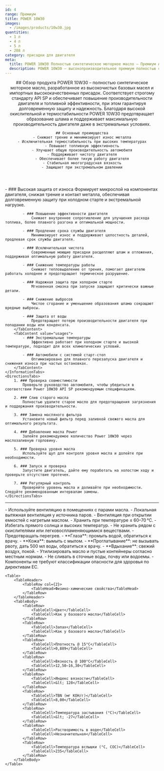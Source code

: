 ```yaml
---
id: 4
range: Премиум
title: POWER 10W30
images:
  - /images/products/10w30.jpg
quantities:
  - 1 л
  - 4 л
  - 5 л
  - 208 л
category: присадки для двигателя
meta:
  title: POWER 10W30 Полностью синтетическое моторное масло – Премиум API SP для современных двигателей
  description: POWER 10W30 – высокопроизводительное премиум полностью синтетическое моторное масло, соответствующее стандарту API SP. Обеспечивает повышенную топливную эффективность, защиту от износа и надежную работу при холодном старте. Идеально для автомобилей с системой старт-стоп и в экстремальных условиях.
---
```


<Header>
    ## Обзор продукта
    POWER 10W30 – полностью синтетическое моторное масло, разработанное из высокочистых базовых масел и импортных высококачественных присадок. Соответствует строгому стандарту API SP и обеспечивает повышение производительности двигателя и топливной эффективности, при этом гарантируя долговременную защиту и надежность. Благодаря высокой окислительной и термостабильности POWER 10W30 предотвращает образование шлама и поддерживает максимальную производительность двигателя даже в экстремальных условиях.

    ## Основные преимущества
    - Снижает трение и минимизирует износ металла
    - Исключительная термостабильность при высоких температурах
    - Повышает топливную эффективность
    - Улучшает общую производительность автомобиля
    - Поддерживает чистоту двигателя
    - Обеспечивает более тихую работу двигателя
    - Стабильная многоградусная вязкость
    - Защищает при экстремальном давлении
</Header>

<Section>
    <InformationTabs>
        <TabContent value="core">
            - ### Высокая защита от износа
                Формирует микрослой на компонентах двигателя, снижая трение и контакт металла, обеспечивая долговременную защиту при холодном старте и экстремальной нагрузке.

            - ### Повышение эффективности двигателя
                Снижает внутреннее сопротивление для улучшения расхода топлива, более плавного разгона и оптимальной мощности.

            - ### Продление срока службы двигателя
                Минимизирует износ и поддерживает целостность деталей, продлевая срок службы двигателя.

            - ### Исключительная чистота
                Современные моющие присадки расщепляют шлам и отложения, поддерживая оптимальную работу двигателя.

            - ### Снижение температуры работы
                Снижает тепловыделение от трения, помогает двигателю работать холоднее и предотвращает термическое разрушение.

            - ### Надежная защита при холодном старте
                Мгновенная смазка при запуске защищает критически важные детали.

            - ### Снижение выбросов
                Чистое сгорание и уменьшение образования шлама сокращают вредные выбросы.

            - ### Защита от воды
                Предотвращает потерю производительности двигателя при попадании воды или конденсата.
        </TabContent>
        <TabContent value="usages">
            - ### Экстремальные температуры
                Эффективно работает при холодном старте и высокой температуре, подходит для всех климатических условий.

            - ### Автомобили с системой старт-стоп
                Оптимизировано для плавного перезапуска двигателя и снижения износа при частых остановках.
        </TabContent>
    </InformationTabs>
    <DirectionsTabs>
        1. ### Проверка совместимости
            Проверьте руководство автомобиля, чтобы убедиться в соответствии Power 10W30 API SP рекомендуемым спецификациям.

        2. ### Слив старого масла
            Полностью удалите старое масло для предотвращения загрязнения и поддержания производительности.

        3. ### Замена масляного фильтра
            Установите новый фильтр перед заливкой свежего масла для оптимального результата.

        4. ### Добавление масла Power
            Залейте рекомендуемое количество Power 10W30 через маслозаливную горловину.

        5. ### Проверка уровня масла
            Используйте щуп для контроля уровня масла и долейте при необходимости.

        6. ### Запуск и проверка
            Запустите двигатель, дайте ему поработать на холостом ходу и проверьте отсутствие протечек.

        7. ### Регулярный контроль
            Проверяйте уровень масла и доливайте при необходимости. Следуйте рекомендованным интервалам замены.
    </DirectionsTabs>
</Section>

***

<Section>
    <SafetyTabs>
        <TabContent value="handling">
            - Используйте вентиляцию в помещениях с парами масла.
            - Локальная вытяжная вентиляция у источника паров.
            - Вентиляция при открытии емкостей с нагретым маслом.
            - Хранить при температуре ≤ 60–70 °C.
            - Избегать прямого солнца и высоких температур.
            - Не хранить рядом с окислителями или легковоспламеняющимися веществами.
            - Предотвращать перегрев.
        </TabContent>
        <TabContent value="first-aid">
            - **Глаза**: промыть водой, обратиться к врачу.
            - **Кожа**: вымыть с мылом.
            - **Проглатывание**: не вызывать рвоту, дать 500 мл воды, обратиться к врачу.
            - **Вдыхание**: свежий воздух, покой.
        </TabContent>
        <TabContent value="disposal">
            - Утилизировать масло и пустые контейнеры согласно местным нормам.
            - Не сливать в сточные воды, почву или водоемы.
        </TabContent>
        <TabContent value="hazardous">
            - Компоненты не требуют классификации опасности для здоровья по директивам ЕС.
        </TabContent>
    </SafetyTabs>

    <Table>
        <TableHeader>
            <TableRow col={2}>
                <TableHead>Физико-химические свойства</TableHead>
            </TableRow>
        </TableHeader>
        <TableBody>
            <TableRow>
                <TableCell>Цвет</TableCell>
                <TableCell>Как у базового масла</TableCell>
            </TableRow>
            <TableRow>
                <TableCell>Запах</TableCell>
                <TableCell>Как у базового масла</TableCell>
            </TableRow>
            <TableRow>
                <TableCell>Плотность @ 15°C</TableCell>
                <TableCell>0,889</TableCell>
            </TableRow>
            <TableRow>
                <TableCell>Вязкость @ 100°C</TableCell>
                <TableCell>12,50–16,30</TableCell>
            </TableRow>
            <TableRow>
                <TableCell>Индекс вязкости</TableCell>
                <TableCell>&lt; 128</TableCell>
            </TableRow>
            <TableRow>
                <TableCell>TBN (мг KOH/г)</TableCell>
                <TableCell>8,00</TableCell>
            </TableRow>
            <TableRow>
                <TableCell>Температура застывания (°C)</TableCell>
                <TableCell>&lt; -27</TableCell>
            </TableRow>
            <TableRow>
                <TableCell>Растворимость в воде</TableCell>
                <TableCell>Незначительная</TableCell>
            </TableRow>
            <TableRow>
                <TableCell>Температура вспышки (°C, COC)</TableCell>
                <TableCell>235</TableCell>
            </TableRow>
        </TableBody>
    </Table>
</Section>
